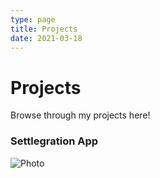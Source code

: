 ```yaml
---
type: page
title: Projects
date: 2021-03-18
---
```


# Projects

Browse through my projects here!



### Settlegration App

<Link href="https://app.viralsweep.com/contest/full/13d60c-81103?framed=1#g1946928">
  <a target="_blank">
    <Image
      src="/images/settle-project.png"
      alt="Photo"
      width={1125}
      height={750}
      priority
      className="next-image"
    />
  </a>
</Link>
